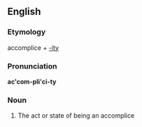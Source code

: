 ==English==

===Etymology===
accomplice + [[-ity]]

===Pronunciation===
'''ac'com-pli'ci-ty'''
{{rfp}}

===Noun===
{{infl|en|noun}}

# {{rare}} The act or state of being an accomplice